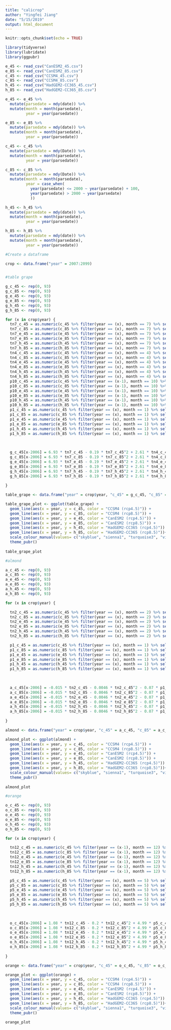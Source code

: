 ```yaml
---
title: "calicrop"
author: "Yingfei Jiang"
date: "5/15/2019"
output: html_document
---
```


```r
knitr::opts_chunk$set(echo = TRUE)

library(tidyverse)
library(lubridate)
library(ggpubr)

e_45 <- read_csv("CanESM2_45.csv")
e_85 <- read_csv("CanESM2_85.csv")
c_45 <- read_csv("CCSM4_45.csv")
c_85 <- read_csv("CCSM4_85.csv")
h_45 <- read_csv("HadGEM2-CC365_45.csv")
h_85 <- read_csv("HadGEM2-CC365_85.csv")

```

```r

e_45 <- e_45 %>% 
  mutate(parsedate = mdy(date)) %>% 
  mutate(month = month(parsedate),
         year = year(parsedate))

e_85 <- e_85 %>% 
  mutate(parsedate = mdy(date)) %>% 
  mutate(month = month(parsedate),
         year = year(parsedate))

c_45 <- c_45 %>% 
  mutate(parsedate = mdy(Date)) %>% 
  mutate(month = month(parsedate),
         year = year(parsedate))

c_85 <- c_85 %>% 
  mutate(parsedate = mdy(Date)) %>% 
  mutate(month = month(parsedate),
         year = case_when(
           year(parsedate) <= 2000 ~ year(parsedate) + 100,
           year(parsedate) > 2000 ~ year(parsedate)
           ))

h_45 <- h_45 %>% 
  mutate(parsedate = mdy(date)) %>% 
  mutate(month = month(parsedate),
         year = year(parsedate))

h_85 <- h_85 %>% 
  mutate(parsedate = mdy(date)) %>% 
  mutate(month = month(parsedate),
         year = year(parsedate))

```


```r

#Create a dataframe

crop <- data.frame("year" = 2007:2099)



```

```r

#table grape

g_c_45 <- rep(0, 93)
g_c_85 <- rep(0, 93)
g_e_45 <- rep(0, 93)
g_e_85 <- rep(0, 93)
g_h_45 <- rep(0, 93)
g_h_85 <- rep(0, 93)

for (x in crop$year) {
  tn7_c_45 = as.numeric(c_45 %>% filter(year == (x), month == 7) %>% select(min_temp)) - 273.15
  tn7_c_85 = as.numeric(c_85 %>% filter(year == (x), month == 7) %>% select(min_temp)) - 273.15
  tn7_e_45 = as.numeric(e_45 %>% filter(year == (x), month == 7) %>% select(min_temp)) - 273.15
  tn7_e_85 = as.numeric(e_85 %>% filter(year == (x), month == 7) %>% select(min_temp)) - 273.15
  tn7_h_45 = as.numeric(h_45 %>% filter(year == (x), month == 7) %>% select(min_temp)) - 273.15
  tn7_h_85 = as.numeric(h_85 %>% filter(year == (x), month == 7) %>% select(min_temp)) - 273.15
  tn4_c_45 = as.numeric(c_45 %>% filter(year == (x), month == 4) %>% select(min_temp)) - 273.15
  tn4_c_85 = as.numeric(c_85 %>% filter(year == (x), month == 4) %>% select(min_temp)) - 273.15
  tn4_e_45 = as.numeric(e_45 %>% filter(year == (x), month == 4) %>% select(min_temp)) - 273.15
  tn4_e_85 = as.numeric(e_85 %>% filter(year == (x), month == 4) %>% select(min_temp)) - 273.15
  tn4_h_45 = as.numeric(h_45 %>% filter(year == (x), month == 4) %>% select(min_temp)) - 273.15
  tn4_h_85 = as.numeric(h_85 %>% filter(year == (x), month == 4) %>% select(min_temp)) - 273.15
  p10_c_45 = as.numeric(c_45 %>% filter(year == (x-1), month == 10) %>% select(precip))
  p10_c_85 = as.numeric(c_85 %>% filter(year == (x-1), month == 10) %>% select(precip))
  p10_e_45 = as.numeric(e_45 %>% filter(year == (x-1), month == 10) %>% select(precip))
  p10_e_85 = as.numeric(e_85 %>% filter(year == (x-1), month == 10) %>% select(precip))
  p10_h_45 = as.numeric(h_45 %>% filter(year == (x-1), month == 10) %>% select(precip))
  p10_h_85 = as.numeric(h_85 %>% filter(year == (x-1), month == 10) %>% select(precip))
  p1_c_45 = as.numeric(c_45 %>% filter(year == (x), month == 1) %>% select(precip))
  p1_c_85 = as.numeric(c_85 %>% filter(year == (x), month == 1) %>% select(precip))
  p1_e_45 = as.numeric(e_45 %>% filter(year == (x), month == 1) %>% select(precip))
  p1_e_85 = as.numeric(e_85 %>% filter(year == (x), month == 1) %>% select(precip))
  p1_h_45 = as.numeric(h_45 %>% filter(year == (x), month == 1) %>% select(precip))
  p1_h_85 = as.numeric(h_85 %>% filter(year == (x), month == 1) %>% select(precip))
  

  
  g_c_45[x-2006] = 6.93 * tn7_c_45 - 0.19 * tn7_c_45^2 + 2.61 * tn4_c_45 - 0.15 * tn4_c_45^2 + 0.035 * p1_c_45 + 0.024 * p1_c_45^2 + 1.71 * p10_c_45 - 0.673 * p10_c_45^2 - 73.89
  g_c_85[x-2006] = 6.93 * tn7_c_85 - 0.19 * tn7_c_85^2 + 2.61 * tn4_c_85 - 0.15 * tn4_c_85^2 + 0.035 * p1_c_85 + 0.024 * p1_c_85^2 + 1.71 * p10_c_85 - 0.673 * p10_c_85^2 - 73.89
  g_e_45[x-2006] = 6.93 * tn7_e_45 - 0.19 * tn7_e_45^2 + 2.61 * tn4_e_45 - 0.15 * tn4_e_45^2 + 0.035 * p1_e_45 + 0.024 * p1_e_45^2 + 1.71 * p10_e_45 - 0.673 * p10_e_45^2 - 73.89
  g_e_85[x-2006] = 6.93 * tn7_e_85 - 0.19 * tn7_e_85^2 + 2.61 * tn4_e_85 - 0.15 * tn4_e_85^2 + 0.035 * p1_e_85 + 0.024 * p1_e_85^2 + 1.71 * p10_e_85 - 0.673 * p10_e_85^2 - 73.89
  g_h_45[x-2006] = 6.93 * tn7_h_45 - 0.19 * tn7_h_45^2 + 2.61 * tn4_h_45 - 0.15 * tn4_h_45^2 + 0.035 * p1_h_45 + 0.024 * p1_h_45^2 + 1.71 * p10_h_45 - 0.673 * p10_h_45^2 - 73.89
  g_h_85[x-2006] = 6.93 * tn7_h_85 - 0.19 * tn7_h_85^2 + 2.61 * tn4_h_85 - 0.15 * tn4_h_85^2 + 0.035 * p1_h_85 + 0.024 * p1_h_85^2 + 1.71 * p10_h_85 - 0.673 * p10_h_85^2 - 73.89
  
}

```

```r

table_grape <- data.frame("year" = crop$year, "c_45" = g_c_45, "c_85" = g_c_85, "e_45" = g_e_45, "e_85" = g_e_85, "h_45" = g_h_45, "h_85" = g_h_85)

table_grape_plot <- ggplot(table_grape) +
  geom_line(aes(x = year, y = c_45, color = "CCSM4 (rcp4.5)")) +
  geom_line(aes(x = year, y = c_85, color = "CCSM4 (rcp8.5)")) +
  geom_line(aes(x = year, y = e_45, color = "CanESM2 (rcp4.5)")) +
  geom_line(aes(x = year, y = e_85, color = "CanESM2 (rcp8.5)")) +
  geom_line(aes(x = year, y = h_45, color = "HadGEM2-CC365 (rcp4.5)")) +
  geom_line(aes(x = year, y = h_85, color = "HadGEM2-CC365 (rcp8.5)"))+
  scale_colour_manual(values= c("skyblue", "sienna1", "turquoise3", "violetred", "springgreen3", "magenta")) +
  theme_pubr()
  
table_grape_plot

```


```r

#almond

a_c_45 <- rep(0, 93)
a_c_85 <- rep(0, 93)
a_e_45 <- rep(0, 93)
a_e_85 <- rep(0, 93)
a_h_45 <- rep(0, 93)
a_h_85 <- rep(0, 93)

for (x in crop$year) {

  tn2_c_45 = as.numeric(c_45 %>% filter(year == (x), month == 2) %>% select(min_temp)) - 273.15
  tn2_c_85 = as.numeric(c_85 %>% filter(year == (x), month == 2) %>% select(min_temp)) - 273.15
  tn2_e_45 = as.numeric(e_45 %>% filter(year == (x), month == 2) %>% select(min_temp)) - 273.15
  tn2_e_85 = as.numeric(e_85 %>% filter(year == (x), month == 2) %>% select(min_temp)) - 273.15
  tn2_h_45 = as.numeric(h_45 %>% filter(year == (x), month == 2) %>% select(min_temp)) - 273.15
  tn2_h_85 = as.numeric(h_85 %>% filter(year == (x), month == 2) %>% select(min_temp)) - 273.15

  p1_c_45 = as.numeric(c_45 %>% filter(year == (x), month == 1) %>% select(precip))
  p1_c_85 = as.numeric(c_85 %>% filter(year == (x), month == 1) %>% select(precip))
  p1_e_45 = as.numeric(e_45 %>% filter(year == (x), month == 1) %>% select(precip))
  p1_e_85 = as.numeric(e_85 %>% filter(year == (x), month == 1) %>% select(precip))
  p1_h_45 = as.numeric(h_45 %>% filter(year == (x), month == 1) %>% select(precip))
  p1_h_85 = as.numeric(h_85 %>% filter(year == (x), month == 1) %>% select(precip))
  

  
  a_c_45[x-2006] = -0.015 * tn2_c_45 - 0.0046 * tn2_c_45^2 - 0.07 * p1_c_45 + 0.0043 * p1_c_45^2 + 0.28
  a_c_85[x-2006] = -0.015 * tn2_c_85 - 0.0046 * tn2_c_85^2 - 0.07 * p1_c_85 + 0.0043 * p1_c_85^2 + 0.28
  a_e_45[x-2006] = -0.015 * tn2_e_45 - 0.0046 * tn2_e_45^2 - 0.07 * p1_e_45 + 0.0043 * p1_e_45^2 + 0.28
  a_e_85[x-2006] = -0.015 * tn2_e_85 - 0.0046 * tn2_e_85^2 - 0.07 * p1_e_85 + 0.0043 * p1_e_85^2 + 0.28
  a_h_45[x-2006] = -0.015 * tn2_h_45 - 0.0046 * tn2_h_45^2 - 0.07 * p1_h_45 + 0.0043 * p1_h_45^2 + 0.28
  a_h_85[x-2006] = -0.015 * tn2_h_85 - 0.0046 * tn2_h_85^2 - 0.07 * p1_h_85 + 0.0043 * p1_h_85^2 + 0.28
  
}

```

```r

almond <- data.frame("year" = crop$year, "c_45" = a_c_45, "c_85" = a_c_85, "e_45" = a_e_45, "e_85" = a_e_85, "h_45" = a_h_45, "h_85" = a_h_85)

almond_plot <- ggplot(almond) +
  geom_line(aes(x = year, y = c_45, color = "CCSM4 (rcp4.5)")) +
  geom_line(aes(x = year, y = c_85, color = "CCSM4 (rcp8.5)")) +
  geom_line(aes(x = year, y = e_45, color = "CanESM2 (rcp4.5)")) +
  geom_line(aes(x = year, y = e_85, color = "CanESM2 (rcp8.5)")) +
  geom_line(aes(x = year, y = h_45, color = "HadGEM2-CC365 (rcp4.5)")) +
  geom_line(aes(x = year, y = h_85, color = "HadGEM2-CC365 (rcp8.5)"))+
  scale_colour_manual(values= c("skyblue", "sienna1", "turquoise3", "violetred", "springgreen3", "magenta")) +
  theme_pubr()
  
almond_plot

```

```r

#orange

o_c_45 <- rep(0, 93)
o_c_85 <- rep(0, 93)
o_e_45 <- rep(0, 93)
o_e_85 <- rep(0, 93)
o_h_45 <- rep(0, 93)
o_h_85 <- rep(0, 93)

for (x in crop$year) {

  tn12_c_45 = as.numeric(c_45 %>% filter(year == (x-1), month == 12) %>% select(min_temp)) - 273.15
  tn12_c_85 = as.numeric(c_85 %>% filter(year == (x-1), month == 12) %>% select(min_temp)) - 273.15
  tn12_e_45 = as.numeric(e_45 %>% filter(year == (x-1), month == 12) %>% select(min_temp)) - 273.15
  tn12_e_85 = as.numeric(e_85 %>% filter(year == (x-1), month == 12) %>% select(min_temp)) - 273.15
  tn12_h_45 = as.numeric(h_45 %>% filter(year == (x-1), month == 12) %>% select(min_temp)) - 273.15
  tn12_h_85 = as.numeric(h_85 %>% filter(year == (x-1), month == 12) %>% select(min_temp)) - 273.15

  p5_c_45 = as.numeric(c_45 %>% filter(year == (x), month == 5) %>% select(precip))
  p5_c_85 = as.numeric(c_85 %>% filter(year == (x), month == 5) %>% select(precip))
  p5_e_45 = as.numeric(e_45 %>% filter(year == (x), month == 5) %>% select(precip))
  p5_e_85 = as.numeric(e_85 %>% filter(year == (x), month == 5) %>% select(precip))
  p5_h_45 = as.numeric(h_45 %>% filter(year == (x), month == 5) %>% select(precip))
  p5_h_85 = as.numeric(h_85 %>% filter(year == (x), month == 5) %>% select(precip))
  

  
  o_c_45[x-2006] = 1.08 * tn12_c_45 - 0.2 * tn12_c_45^2 + 4.99 * p5_c_45 - 1.97 * p5_c_45^2 - 2.47
  o_c_85[x-2006] = 1.08 * tn12_c_85 - 0.2 * tn12_c_85^2 + 4.99 * p5_c_85 - 1.97 * p5_c_45^2 - 2.47
  o_e_45[x-2006] = 1.08 * tn12_e_45 - 0.2 * tn12_e_45^2 + 4.99 * p5_e_45 - 1.97 * p5_c_45^2 - 2.47
  o_e_85[x-2006] = 1.08 * tn12_e_85 - 0.2 * tn12_e_85^2 + 4.99 * p5_e_85 - 1.97 * p5_c_45^2 - 2.47
  o_h_45[x-2006] = 1.08 * tn12_h_45 - 0.2 * tn12_h_45^2 + 4.99 * p5_h_45 - 1.97 * p5_c_45^2 - 2.47
  o_h_85[x-2006] = 1.08 * tn12_h_85 - 0.2 * tn12_h_85^2 + 4.99 * p5_h_85 - 1.97 * p5_c_45^2 - 2.47
  
}

```

```r

orange <- data.frame("year" = crop$year, "c_45" = o_c_45, "c_85" = o_c_85, "e_45" = o_e_45, "e_85" = o_e_85, "h_45" = o_h_45, "h_85" = o_h_85)

orange_plot <- ggplot(orange) +
  geom_line(aes(x = year, y = c_45, color = "CCSM4 (rcp4.5)")) +
  geom_line(aes(x = year, y = c_85, color = "CCSM4 (rcp8.5)")) +
  geom_line(aes(x = year, y = e_45, color = "CanESM2 (rcp4.5)")) +
  geom_line(aes(x = year, y = e_85, color = "CanESM2 (rcp8.5)")) +
  geom_line(aes(x = year, y = h_45, color = "HadGEM2-CC365 (rcp4.5)")) +
  geom_line(aes(x = year, y = h_85, color = "HadGEM2-CC365 (rcp8.5)"))+
  scale_colour_manual(values= c("skyblue", "sienna1", "turquoise3", "violetred", "springgreen3", "magenta")) +
  theme_pubr()
  
orange_plot

```